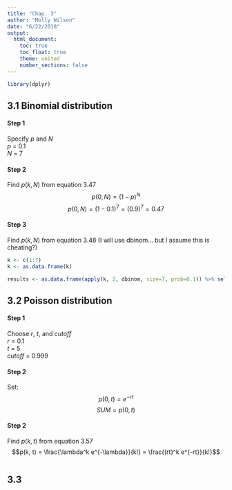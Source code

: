 ```yaml
---
title: "Chap. 3"
author: "Molly Wilson"
date: "6/22/2018"
output:
  html_document:
    toc: true
    toc_float: true
    theme: united
    number_sections: false
---
```


```r
library(dplyr)
```


## 3.1 Binomial distribution

#### Step 1
Specify $p$ and $N$  
$p$ = 0.1  
$N$ = 7  

#### Step 2
Find $p(k,N)$ from equation 3.47
$$p(0, N) = (1 - p)^N$$
$$p(0,N) = (1-0.1)^7 = (0.9)^7 = 0.47$$

#### Step 3 
Find $p(k,N)$ from equation 3.48 (I will use dbinom... but I assume this is cheating?)
```r
k <- c(1:7) 
k <- as.data.frame(k)

results <- as.data.frame(apply(k, 2, dbinom, size=7, prob=0.1)) %>% select(p=k) %>% cbind(k) %>% select(k,p)
```

## 3.2 Poisson distribution

#### Step 1
Choose $r$, $t$, and $cutoff$  
$r$ = 0.1  
$t$ = 5  
$cutoff$ = 0.999  

#### Step 2
Set: 
$$p(0,t)=e^{-rt}$$
$$SUM=p(0,t)$$

#### Step 2
Find $p(k,t)$ from equation 3.57
$$p(k, t) = \frac{\lambda^k e^{-\lambda}}{k!} = \frac{(rt)^k e^{-rt}}{k!}$$

```r

```

## 3.3